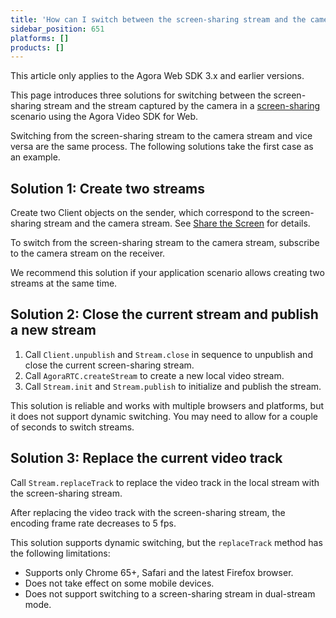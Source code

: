 ```yaml
---
title: 'How can I switch between the screen-sharing stream and the camera stream?'
sidebar_position: 651
platforms: []
products: []
---
```


<div class="alert note">This article only applies to the Agora Web SDK 3.x and earlier versions.</div>

This page introduces three solutions for switching between the screen-sharing stream and the stream captured by the camera in a [screen-sharing](../../3.x/interactive-live-streaming/basic-features/screensharing) scenario using the Agora Video SDK for Web.

Switching from the screen-sharing stream to the camera stream and vice versa are the same process. The following solutions take the first case as an example.

## Solution 1: Create two streams
Create two Client objects on the sender, which correspond to the screen-sharing stream and the camera stream. See [Share the Screen](../../3.x/interactive-live-streaming/basic-features/screensharing) for details.

To switch from the screen-sharing stream to the camera stream, subscribe to the camera stream on the receiver.

We recommend this solution if your application scenario allows creating two streams at the same time.

## Solution 2: Close the current stream and publish a new stream
1. Call `Client.unpublish` and `Stream.close` in sequence to unpublish and close the current screen-sharing stream.
2. Call `AgoraRTC.createStream` to create a new local video stream.
3. Call `Stream.init` and `Stream.publish` to initialize and publish the stream.

This solution is reliable and works with multiple browsers and platforms, but it does not support dynamic switching. You may need to allow for a couple of seconds to switch streams.

## Solution 3: Replace the current video track
Call `Stream.replaceTrack` to replace the video track in the local stream with the screen-sharing stream.

<div class="alert note">After replacing the video track with the screen-sharing stream, the encoding frame rate decreases to 5 fps.</div>

This solution supports dynamic switching, but the `replaceTrack` method has the following limitations:

- Supports only Chrome 65+, Safari and the latest Firefox browser.
- Does not take effect on some mobile devices.
- Does not support switching to a screen-sharing stream in dual-stream mode.
